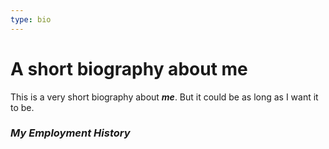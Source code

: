```yaml
---
type: bio
---
```



# A short biography about me

This is a very short biography about **_me_**. But it
could be as long as I want it to be.

### **_My Employment History_**

<EmploymentHistory />
